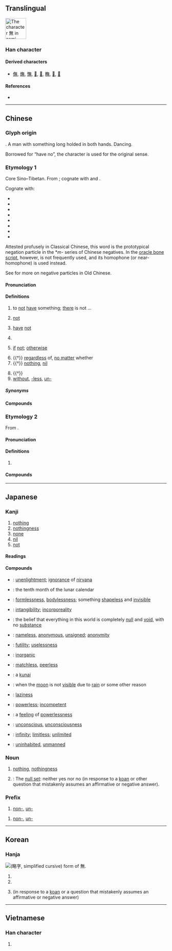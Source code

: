 {{character info/new}}
{{also|无}}
==Translingual==
{{stroke order|type=cursive}}
[[Image:無-still.svg|right|frame|65px|The character 無 in semi-cursive script.]]
{{wikipedia}}

===Han character===
{{Han char|rn=86|rad=火|as=08|sn=12|four=80331|canj=OTF|ids=⿱⿳𠂉卌一灬}}

====Derived characters====
* [[㒇]], [[㷻]], [[憮]], [[𠓺]], [[𤏠]], [[𥼣]], [[𨖴]], [[𨶭]]

====References====
* {{Han ref|kx=0673.260|dkj=19113|dj=1081.240|hdz=32211.150|uh=7121|ud=28961|bh=B54C|bd=46412}}

----

==Chinese==
{{zh-forms|s=无|alt=橆}}

===Glyph origin===
{{Han etyl}}
{{liushu|p}}. A man with something long holded in both hands. Dancing.

Borrowed for “have no”, the character {{l|zh|舞}} is used for the original sense.

===Etymology 1===
Core Sino–Tibetan. From {{inh|zh|sit-pro|*ma||no, not}}; cognate with {{cog|bo|མ||not}} and {{cog|my|မ||not}}.

Cognate with:

* {{och-l|微|not, no}}
* {{och-l|毋|do not}}
* {{och-l|勿|not, don't}}
* {{och-l|未|not yet, haven't}}
* {{och-l|靡|not, no}}
* {{och-l|亡|not have; to flee, to disappear, to die}}
* {{och-l|沒|to end, to disappear, to drown}}
* {{och-l|莫|none, nobody, nothing; do not; can not}}

Attested profusely in Classical Chinese, this word is the prototypical negation particle in the *''m-'' series of Chinese negatives. In the [[oracle bone script]], however, {{lang|zh|無}} is not frequently used, and its homophone (or near-homophone) {{och-l|毋}} is used instead.

See {{och-l|不|not}} for more on negative particles in Old Chinese.

====Pronunciation====
{{zh-pron
|m=wú
|c=mou4
|h=pfs=mò/vù
|h_note=mò - colloquial; vù - literary
|md=mò̤/ù
|md_note=mò̤ - colloquial; ù - literary
|mn=bô/bû
|mn_note=bô - colloquial; bû - literary
|mn-t=bho5/bhu5
|mn-t_note=bho5 - colloquial; bhu5 - literary
|w=3hhmm,3vu
|w_note=3hhmm - colloquial; 3vu - literary
|mc=y
|oc=y
|ma=y
|mna=Taiwanese-The_Vowel_o.ogg
|cat=adv,n,pref,v,con
}}

====Definitions====
{{zh-hanzi}}

# {{lb|zh|literary|Hakka|or|Min}} to [[not]] [[have]] something; [[there]] is not ...
#: {{zh-x|天空 無 雲。|There is no cloud in the sky.}}
#: {{zh-x|我 無 零星錢。|I '''don't have''' any change.|MN}}
# {{lb|zh|literary|Min}} {{n-g|Negation particle preceding verbs and adjectives.}} [[not]]
#: {{zh-x|無可|can't}}
#: {{zh-x|我 無 求 於 你。|I want nothing from you.}}
# {{lb|zh|literary|Min}} [[have]] [[not]]
#: {{zh-x|我 無 共 伊 講。|I '''didn't''' tell him.|MN}}
# {{lb|zh|literary|Hakka|or|Min}} {{n-g|Interrogative particle.}}
# {{lb|zh|Hakka|Min}} [[if]] [[not]]; [[otherwise]] {{gloss|placed at the start of a sentence}}
# {{†}} [[regardless]] of, [[no matter]] whether
# {{†}} [[nothing]], [[nil]]
#: {{zh-x|從.無.到.有|start from nothing, from scratch}}
# {{†}} {{zh-alt-form|毋|do not}}
# [[without]], [[-less]], [[un-]]
#: {{zh-x|無情|heartless}}
#: {{zh-x|無理|unreasonable}}
#: {{zh-x|無邊|unlimited}}

=====Synonyms=====
{{zh-dial|沒有}}

====Compounds====
{{zh-der|無我|無比|無裨|無邊|無柄葉|無病呻吟|無補|無不|無猜|無才|無產階級|無產階級文化大革命|無產階級專政|無產者|無常|無償|無成|無恥|無出其右|無處存身|無從|無大無小|無道|無敵|無底|無底洞|無地自容|無的放矢|無冬歷夏|無冬無夏|無動於衷|無動於中|無獨有偶|無度|無端|無惡不作|無法|無法無天|無方|無妨|無非|無風|無風不起浪|無縫鋼管|無干|無功受祿|無辜|無故|無怪|無關|無關宏旨|無關緊要|無關痛癢|無官一身輕|無軌電車|無害|無核|無核國家|無恆|無後|無後坐力炮|無花果|無華|無話不說|無話可說|無機|無機肥料|無機合成|無機化合物|無機化學|無機酸|無機物|無機鹽|無稽|無及|無幾|無脊椎動物|無計可施|無記名投票|無際|無濟於事|無家可歸|無價之寶|無堅不摧|無間|無疆|無盡|無盡無休|無精打采|無拘無束|無可比擬|無可非議|無可奉告|無可厚非|無可諱言|無可救藥|無可奈何|無可奈何花落去|無可無不可|無可爭辯|無可置疑|無孔不人|無愧|無賴|無禮|無理|無理方程|無理根|無理函數|無理強辯|無理取鬧|無理式|無理數|無力|無立錐之地|無量|無聊|無聊賴|無路可走|無論|無論如何|無米之炊|無冕之王|無名|無名氏|無名小卒|無名英雄|無名指|無明火|無名火|無奈|無奈何|無能|無能為力|無匹|無期徒刑|無奇不有|無牽無掛|無前|無巧不成書|無親無故|無情|無情無義|無窮|無窮大|無窮無盡|無窮小|無趣|無權|無缺|無人|無人售票|無人問津|無日|無傷大雅|無上|無涉|無神論|無聲|無聲片|無聲片兒|無聲無息|無聲無臭|無繩電話|無時無刻|無視|無事不登三寶殿|無事忙|無事生非|無殊|無數|無雙|無霜期|無私|無私有弊|無酸硫|無算|無損|無所不包|無所不可|無所不能|無所不為|無所不用其極|無所不有|無所不在|無所不知|無所措手足|無所事事|無所適從|無所畏懼|無所謂|無所用心|無所作為|無他|無題|無條件|無條件刺激|無條件反射|無痛分娩|無頭案|無往不利|無往不勝|無妄之災|無望|無微不至|無為|無味|無畏|無謂|無……無……|無物|無誤|無息貸款||無隙可乘|無瑕|無暇|無下箸處|無限|無限大|無限公司|無限期|無限小|無線電|無線電報導|無線電波|無線電傳真|無線電電子學|無線電發射機|無線電話|無線電視|無線電收音機|無線電臺|無線電通信|無效|無邪|無懈可擊|無心|無形|無形中|無形資本|無性|無性生殖|無性雜交|無休止|無須|無需|無涯|無煙火藥|無煙煤|無言以對|無恙|無業|無業遊民|無依無靠|無遺|無疑|無以復加|無異|無益|無意|無意識|無垠|無影燈|無影無蹤|無用|無用功|無憂無慮|無餘|無與倫比|無冤無仇|無援|無緣|無緣無故|無債一身輕|無政府主義|無知|無止境|無中生有|無助於|無著|無籽果實|無足輕重|無阻|無罪|無坐力炮|無源之水，無本之木}}

===Etymology 2===
From {{der|zh|sa|नमस्}}.

====Pronunciation====
{{zh-pron
|m=mó
|c=mo4
|h=pfs=mò
|md=mŏ
|w=3mo
|cat=part
}}

====Definitions====
{{zh-hanzi}}

# {{zh-only|南無}}

====Compounds====
{{zh-der|南無|南無阿彌陀佛}}

----

==Japanese==

===Kanji===
{{ja-kanji|grade=4|rs=火08}}

# [[nothing]]
# [[nothingness]]
# [[none]]
# [[nil]]
# [[not]]

====Readings====
{{ja-readings
|goon=む
|kanon=ぶ
|toon=も
|kun=な-い
}}

====Compounds====
{{der-top|Compounds}}
* {{ja-r|無明|むみょう}}: [[unenlightment]]; [[ignorance]] of [[nirvana]]
* {{ja-r|神無月|かんなづき}}: {{qualifier|archaic}} the tenth month of the lunar calendar
* {{ja-r|無形|むぎょう}}: [[formlessness]], [[bodylessness]]; something [[shapeless]] and [[invisible]]
* {{ja-r|無形|むけい}}: [[intangibility]]; [[incorporeality]]
* {{ja-r|無見|むけん}}: the belief that everything in this world is completely [[null]] and [[void]], with no [[substance]]
* {{ja-r|無名|むめい}}: [[nameless]], [[anonymous]], [[unsigned]]; [[anonymity]]
* {{ja-r|無用|むよう}}: [[futility]]; [[uselessness]]
* {{ja-r|無機|むき}}: [[inorganic]]
{{der-mid}}
* {{ja-r|無双|むそう}}: [[matchless]], [[peerless]]
* {{ja-r|苦無|くない}}: a [[kunai#Japanese|kunai]]
* {{ja-r|無月|むげつ}}: when the [[moon]] is not [[visible]] due to [[rain]] or some other reason
* {{ja-r|無精|ぶしょう}}: [[laziness]]
* {{ja-r|無力|むりょく}}: [[powerless]]; [[incompetent]]
* {{ja-r|無力感|むりょくかん}}: a [[feeling]] of [[powerlessness]]
* {{ja-r|無意識|むいしき}}: [[unconscious]], [[unconsciousness]]
* {{ja-r|無限|むげん}}: [[infinity]]; [[limitless]]; [[unlimited]]
* {{ja-r|無人|ぶにん}}: [[uninhabited]], [[unmanned]]
{{der-bottom}}

{{ja-kanjitab|yomi=o|む}}

===Noun===
{{ja-noun|む}}

# [[nothing]], [[nothingness]]
# {{lb|ja|Buddhism|sort=む}}: The [[null set]]: neither yes nor no (in response to a [[koan]] or other question that mistakenly assumes an affirmative or negative answer).

===Prefix===
{{ja-pos|む|prefix}}

# [[non-]], [[un-]]

{{ja-pos|ぶ|prefix}}

# [[non-]], [[un-]]

----

==Korean==

===Hanja===
[[File:Eopseul mu yakja.png|thumb|{{w|Yakja}} ([[略字#Korean|略字]], simplified cursive) form of 無.]]
{{ko-hanja|hangeul=무|eumhun=|rv=mu|mr=mu|y=mu}}

# {{ko-inline|무|mu|[[nothing]]}}
# {{ko-inline|무|mu|no}}
# {{lb|ko|Buddhism}} {{ko-inline|무|mu|neither yes nor no}} (in response to a [[koan]] or a question that mistakenly assumes an affirmative or negative answer)

----

==Vietnamese==

===Han character===
{{vi-hantu|[[vô]], [[mô]], [[thủy]]|rs=火08}}

# {{defn|lang=vi|sort=火08}}